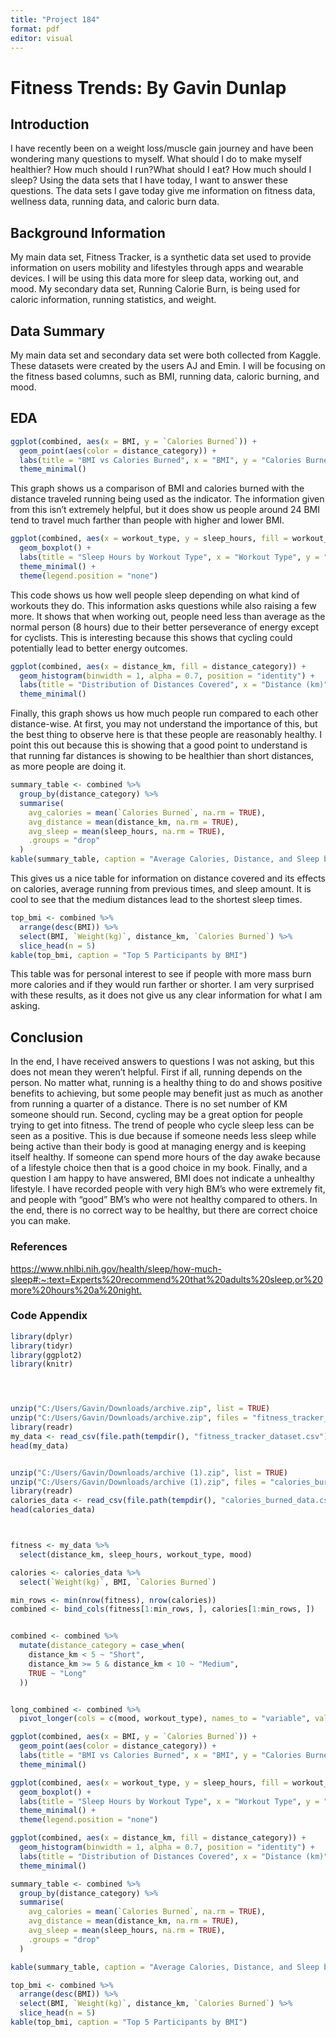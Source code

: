 ---
title: "Project 184"
format: pdf
editor: visual
---

# Fitness Trends: By Gavin Dunlap

## Introduction

I have recently been on a weight loss/muscle gain journey and have been wondering many questions to myself. What should I do to make myself healthier? How much should I run?What should I eat? How much should I sleep? Using the data sets that I have today, I want to answer these questions. The data sets I gave today give me information on fitness data, wellness data, running data, and caloric burn data.

## Background Information

My main data set, Fitness Tracker, is a synthetic data set used to provide information on users mobility and lifestyles through apps and wearable devices. I will be using this data more for sleep data, working out, and mood. My secondary data set, Running Calorie Burn, is being used for caloric information, running statistics, and weight.

## Data Summary

My main data set and secondary data set were both collected from Kaggle. These datasets were created by the users AJ and Emin. I will be focusing on the fitness based columns, such as BMI, running data, caloric burning, and mood.

## EDA

```{r}
ggplot(combined, aes(x = BMI, y = `Calories Burned`)) +
  geom_point(aes(color = distance_category)) +
  labs(title = "BMI vs Calories Burned", x = "BMI", y = "Calories Burned") +
  theme_minimal()
```

This graph shows us a comparison of BMI and calories burned with the distance traveled running being used as the indicator. The information given from this isn't extremely helpful, but it does show us people around 24 BMI tend to travel much farther than people with higher and lower BMI.

```{r}
ggplot(combined, aes(x = workout_type, y = sleep_hours, fill = workout_type)) +
  geom_boxplot() +
  labs(title = "Sleep Hours by Workout Type", x = "Workout Type", y = "Sleep Hours") +
  theme_minimal() +
  theme(legend.position = "none")
```

This code shows us how well people sleep depending on what kind of workouts they do. This information asks questions while also raising a few more. It shows that when working out, people need less than average as the normal person (8 hours) due to their better perseverance of energy except for cyclists. This is interesting because this shows that cycling could potentially lead to better energy outcomes.

```{r}
ggplot(combined, aes(x = distance_km, fill = distance_category)) +
  geom_histogram(binwidth = 1, alpha = 0.7, position = "identity") +
  labs(title = "Distribution of Distances Covered", x = "Distance (km)", y = "Count") +
  theme_minimal()
```

Finally, this graph shows us how much people run compared to each other distance-wise. At first, you may not understand the importance of this, but the best thing to observe here is that these people are reasonably healthy. I point this out because this is showing that a good point to understand is that running far distances is showing to be healthier than short distances, as more people are doing it.

```{r}
summary_table <- combined %>%
  group_by(distance_category) %>%
  summarise(
    avg_calories = mean(`Calories Burned`, na.rm = TRUE),
    avg_distance = mean(distance_km, na.rm = TRUE),
    avg_sleep = mean(sleep_hours, na.rm = TRUE),
    .groups = "drop"
  )
kable(summary_table, caption = "Average Calories, Distance, and Sleep by Distance Category")
```

This gives us a nice table for information on distance covered and its effects on calories, average running from previous times, and sleep amount. It is cool to see that the medium distances lead to the shortest sleep times.

```{r}

top_bmi <- combined %>%
  arrange(desc(BMI)) %>%
  select(BMI, `Weight(kg)`, distance_km, `Calories Burned`) %>%
  slice_head(n = 5)
kable(top_bmi, caption = "Top 5 Participants by BMI")
```

This table was for personal interest to see if people with more mass burn more calories and if they would run farther or shorter. I am very surprised with these results, as it does not give us any clear information for what I am asking.

## Conclusion

In the end, I have received answers to questions I was not asking, but this does not mean they weren't helpful. First if all, running depends on the person. No matter what, running is a healthy thing to do and shows positive benefits to achieving, but some people may benefit just as much as another from running a quarter of a distance. There is no set number of KM someone should run. Second, cycling may be a great option for people trying to get into fitness. The trend of people who cycle sleep less can be seen as a positive. This is due because if someone needs less sleep while being active than their body is good at managing energy and is keeping itself healthy. If someone can spend more hours of the day awake because of a lifestyle choice then that is a good choice in my book. Finally, and a question I am happy to have answered, BMI does not indicate a unhealthy lifestyle. I have recorded people with very high BM's who were extremely fit, and people with "good" BM's who were not healthy compared to others. In the end, there is no correct way to be healthy, but there are correct choice you can make.

### References

<https://www.nhlbi.nih.gov/health/sleep/how-much-sleep#:~:text=Experts%20recommend%20that%20adults%20sleep,or%20more%20hours%20a%20night.>

### Code Appendix

```{r}

library(dplyr)
library(tidyr)
library(ggplot2)
library(knitr)




unzip("C:/Users/Gavin/Downloads/archive.zip", list = TRUE)
unzip("C:/Users/Gavin/Downloads/archive.zip", files = "fitness_tracker_dataset.csv", exdir = tempdir())
library(readr)
my_data <- read_csv(file.path(tempdir(), "fitness_tracker_dataset.csv"))
head(my_data)


unzip("C:/Users/Gavin/Downloads/archive (1).zip", list = TRUE)
unzip("C:/Users/Gavin/Downloads/archive (1).zip", files = "calories_burned_data.csv", exdir = tempdir())
library(readr)
calories_data <- read_csv(file.path(tempdir(), "calories_burned_data.csv"))
head(calories_data)



fitness <- my_data %>%
  select(distance_km, sleep_hours, workout_type, mood)

calories <- calories_data %>%
  select(`Weight(kg)`, BMI, `Calories Burned`)

min_rows <- min(nrow(fitness), nrow(calories))
combined <- bind_cols(fitness[1:min_rows, ], calories[1:min_rows, ])


combined <- combined %>%
  mutate(distance_category = case_when(
    distance_km < 5 ~ "Short",
    distance_km >= 5 & distance_km < 10 ~ "Medium",
    TRUE ~ "Long"
  ))


long_combined <- combined %>%
  pivot_longer(cols = c(mood, workout_type), names_to = "variable", values_to = "value")

ggplot(combined, aes(x = BMI, y = `Calories Burned`)) +
  geom_point(aes(color = distance_category)) +
  labs(title = "BMI vs Calories Burned", x = "BMI", y = "Calories Burned") +
  theme_minimal()

ggplot(combined, aes(x = workout_type, y = sleep_hours, fill = workout_type)) +
  geom_boxplot() +
  labs(title = "Sleep Hours by Workout Type", x = "Workout Type", y = "Sleep Hours") +
  theme_minimal() +
  theme(legend.position = "none")

ggplot(combined, aes(x = distance_km, fill = distance_category)) +
  geom_histogram(binwidth = 1, alpha = 0.7, position = "identity") +
  labs(title = "Distribution of Distances Covered", x = "Distance (km)", y = "Count") +
  theme_minimal()

summary_table <- combined %>%
  group_by(distance_category) %>%
  summarise(
    avg_calories = mean(`Calories Burned`, na.rm = TRUE),
    avg_distance = mean(distance_km, na.rm = TRUE),
    avg_sleep = mean(sleep_hours, na.rm = TRUE),
    .groups = "drop"
  )

kable(summary_table, caption = "Average Calories, Distance, and Sleep by Distance Category")

top_bmi <- combined %>%
  arrange(desc(BMI)) %>%
  select(BMI, `Weight(kg)`, distance_km, `Calories Burned`) %>%
  slice_head(n = 5)
kable(top_bmi, caption = "Top 5 Participants by BMI")
```
